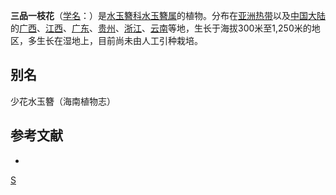 {{Speciesbox 
| genus = Burmannia
| species = coelestis
| image = Burmannia coelestis (5025550362).jpg
| status = LC
| status_system = IUCN3.1
| status_ref = <ref name=iucn/><ref name=iucn>{{cite |last1=Bhat |first1=G.K. |last2=Rao |first2=M.L.V. |date=2011 |title=Burmannia coelestis |work=The IUCN Red List of Threatened Species |doi=10.2305/IUCN.UK.2011-1.RLTS.T194147A8882677.en}}</ref>
| authority = D. Don
}}

'''三品一枝花'''（[[学名|学名]]：{{lang|la|''Burmannia coelestis''}}）是[[水玉簪科|水玉簪科]][[水玉簪属|水玉簪属]]的植物。分布在[[亚洲热带|亚洲热带]]以及[[中国大陆|中国大陆]]的[[广西|广西]]、[[江西|江西]]、[[广东|广东]]、[[贵州|贵州]]、[[浙江|浙江]]、[[云南|云南]]等地，生长于海拔300米至1,250米的地区，多生长在湿地上，目前尚未由人工引种栽培。

== 别名 ==
少花水玉簪（海南植物志）

== 参考文献 ==
<div class="references-small">
* {{cite web| url =http://www.bioinfo.cn/db05/KmzwSpecies.php?action=view&id=2116| title =三品一枝花| work =《中国高等植物数据库全库》| publisher =中国科学院微生物研究所| author =昆明植物研究所| accessdate =2009-02-19| deadurl =yes| archiveurl =https://web.archive.org/web/20160305022344/http://www.bioinfo.cn/db05/KmzwSpecies.php?action=view&id=2116| archivedate =2016-03-05}}
</div>
{{Taxonbar|from=Q772566}}

[[Category:水玉簪属|S]]